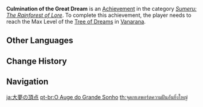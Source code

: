 {{Achievement Infobox
|title        = 
|id           = 80164
|order id     = 164
|category     = Sumeru: The Rainforest of Lore
|description  = Reach the Max Level of the [[Tree of Dreams]] in [[Vanarana]]
|requirements = 
|primogems    = 20
|tracking     = 
|topic        = 
|hidden       = 
|type         = 
}}
'''Culmination of the Great Dream''' is an [[Achievement]] in the category ''[[Sumeru: The Rainforest of Lore]]''. To complete this achievement, the player needs to reach the Max Level of the [[Tree of Dreams]] in [[Vanarana]].
<!--
==Gameplay Notes==

==Trivia==

==Video Guides==
{{EVT
|video1   = 
|caption1 = 
}}
-->
==Other Languages==
{{Other Languages
|en      = Culmination of the Great Dream
|zhs     = 大梦的锚点
|zhs_rm  = Dà Mèng de Máodiǎn
|zht     = 大夢的錨點
|zht_rm  = Dà Mèng de Máodiǎn
|zh_tl   = 
|ja      = 大夢の頂点
|ja_rm   = Daimu no Chouten{{Assumed}}
|ja_tl   = Peak of the Great Dream
|ko      = 큰 꿈의 정점
|ko_rm   = Keun kkum-ui Jeongjeom
|ko_tl   = Peak of the Great Dream
|es      = La culminación del gran sueño
|es_tl   = The Culmination of the Great Dream
|fr      = L'aboutissement du grand rêve
|fr_tl   = The Culmination of the Great Dream
|ru      = Апогей великой мечты
|ru_tl   = The Apogee of the Great Dream
|th      = จุดเทเลพอร์ตความฝันอันยิ่งใหญ่
|th_rm   = 
|th_tl   = 
|vi      = Điểm Dịch Chuyển Giấc Mơ
|vi_tl   = 
|de      = Höhepunkt des großen Traums
|de_tl   = The Peak of the Great Dream
|id      = Puncak Impian Besar
|id_tl   = The Peak of Big Dreams
|pt      = O Auge do Grande Sonho
|pt_tl   = The Peak of the Great Dream
|tr      = Büyük Rüyanın Zirvesi
|tr_tl   = 
|it      = Culminazione onirica
|it_tl   = 
}}

==Change History==
{{Change History|3.0}}
<!--
==References==
{{Reflist}}
-->
==Navigation==
{{Achievement Navbox}}

[[ja:大夢の頂点]]
[[pt-br:O Auge do Grande Sonho]]
[[th:จุดเทเลพอร์ตความฝันอันยิ่งใหญ่]]